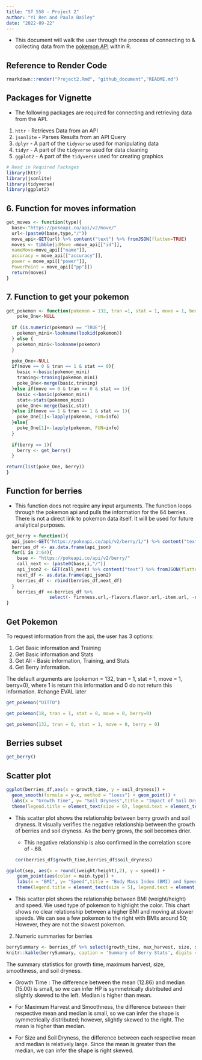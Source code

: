 ```yaml
---
title: "ST 558 - Project 2"
author: "Yi Ren and Paula Bailey"
date: "2022-09-22"
---
```



  * This document will walk the user through the process of connecting to & collecting data from the [pokemon API](https://pokeapi.co/) within R.

## Reference to Render Code
```r
rmarkdown::render("Project2.Rmd", "github_document","README.md")
```


## Packages for Vignette

  * The following packages are required for connecting and retrieving data from the API.

1. `httr` - Retrieves Data from an API
2. `jsonlite` - Parses Results from an API Query
3. `dplyr` - A part of the `tidyverse` used for manipulating data
4. `tidyr` - A part of the `tidyverse` used for data cleaning
4. `ggplot2` - A part of the `tidyverse` used for creating graphics

```r
# Read in Required Packages 
library(httr)
library(jsonlite)
library(tidyverse)
library(ggplot2)

```

  
  
  
  



## 6. Function for moves information
```r
get_moves <- function(type){
  base<-"https://pokeapi.co/api/v2/move/"
  url<-(paste0(base,type,"/"))
  move_api<-GET(url) %>% content("text") %>% fromJSON(flatten=TRUE)
  moves <- tibble(idMove =move_api[["id"]],
  nameMove=move_api[["name"]],
  accuracy = move_api[["accuracy"]],
  power = move_api[["power"]],
  PowerPoint = move_api[["pp"]])
  return(moves)
}
```


## 7. Function to get your pokemon
```r
get_pokemon <- function(pokemon = 132, tran =1, stat = 1, move = 1, berry=0){
    poke_One<-NULL
    
  if (is.numeric(pokemon) == "TRUE"){
    pokemon_mini<-lookname(lookid(pokemon))
  } else {
    pokemon_mini<-lookname(pokemon)
  }

  poke_One<-NULL  
  if(move == 0 & tran == 1 & stat == 0){
    basic <-basic(pokemon_mini)                  
    traning<-traning(pokemon_mini)
    poke_One<-merge(basic,traning)
  }else if(move == 0 & tran == 0 & stat == 1){
    basic <-basic(pokemon_mini)         
    stat<-stats(pokemon_mini)                   
    poke_One<-merge(basic,stat)
  }else if(move == 1 & tran == 1 & stat == 1){
    poke_One[1]<-lapply(pokemon, FUN=info)      
  }else{
    poke_One[1]<-lapply(pokemon, FUN=info)   
  }
   
  if(berry == 1){
    berry <- get_berry()
  }

return(list(poke_One, berry))
}
```





## Function for berries
  * This function does not require any input arguments. The function loops through the pokemon api and pulls the information for the 64 berries. There is not a direct link to pokemon data itself. It will be used for future analytical purposes.  
```r
get_berry <-function(){
  api_json<-GET("https://pokeapi.co/api/v2/berry/1/") %>% content("text") %>% fromJSON(flatten=TRUE)
  berries_df <- as.data.frame(api_json)
  for(i in 2:64){
    base <- "https://pokeapi.co/api/v2/berry/"
    call_next <- (paste0(base,i,"/"))
    api_json2 <- GET(call_next) %>% content("text") %>% fromJSON(flatten=TRUE)
    next_df <- as.data.frame(api_json2)
    berries_df <- rbind(berries_df,next_df)
  }
    berries_df <<-berries_df %>% 
                select(- firmness.url,-flavors.flavor.url,-item.url, -natural_gift_type.url )
}
```










## Get Pokemon
To request information from the api, the user has 3 options:

  1. Get Basic information and Training
  2. Get Basic information and Stats
  3. Get All - Basic information, Training, and Stats
  4. Get Berry information.
  
The default arguments are (pokemon = 132, tran = 1, stat = 1, move = 1, berry=0), where 1 is return this information and 0 do not return this information.   #change EVAL later
```r
get_pokemon("DITTO")
```

```r
get_pokemon(18, tran = 1, stat = 0, move = 0, berry=0)
```


```r
get_pokemon(132, tran = 0, stat = 1, move = 0, berry = 0)
```


## Berries subset
```r
get_berry()
```






## Scatter plot
```r
ggplot(berries_df,aes(x = growth_time, y = soil_dryness)) + 
  geom_smooth(formula = y~x, method = "loess") + geom_point() + 
  labs(x = "Growth Time", y= "Soil Dryness",title = "Impact of Soil Dryness on Growth") +
  theme(legend.title = element_text(size = 6), legend.text = element_text(size = 6), plot.title = element_text(hjust = 0.5))
```


  * This scatter plot shows the relationship between berry growth and soil dryness.  It visually verifies the negative relationship between the growth of berries and soil dryness. As the berry grows, the soil becomes drier.
  
    * This negative relationship is also confirmed in the correlation score of -.68.
```r
cor(berries_df$growth_time,berries_df$soil_dryness)
```


```r
ggplot(sep, aes(x = round((weight/height),2), y = speed)) +
    geom_point(aes(color = main.type)) +
    labs(x = "BMI", y= "Speed",title = "Body Mass Index (BMI) and Speed") +
    theme(legend.title = element_text(size = 5), legend.text = element_text(size = 5))
```

  * This scatter plot shows the relationship between BMI (weight/height) and speed. We used type of pokemon to highlight the color. This chart shows no clear relationship between a higher BMI and moving at slower speeds. We can see a few pokemon to the right with BMIs around 50; However, they are not the slowest pokemon. 



2. Numeric summaries for berries
```r
berrySummary <- berries_df %>% select(growth_time, max_harvest, size, smoothness, soil_dryness) %>% apply(2, function(x){summary(x[!is.na(x)])}) 
knitr::kable(berrySummary, caption = 'Summary of Berry Stats', digits = 2)
```

The summary statistics for growth time, maximum harvest, size, smoothness, and soil dryness.  

  * Growth Time : The difference between the mean (12.86) and median (15.00) is small, so we can infer HP is symmetrically distributed and slightly skewed to the left.  Median is higher than mean.
  
  * For Maximum Harvest and  Smoothness, the difference between their respective mean and median is small, so we can infer the shape is symmetrically distributed; however, slightly skewed to the right. The mean is higher than median. 
  
  * For Size and Soil Dryness, the difference between each respective mean and median is relatively large. Since the mean is greater than the median,  we can infer the shape is right skewed.  









  

